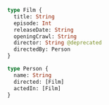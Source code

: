 ```graphql word-wrap=false
type Film {
  title: String
  episode: Int
  releaseDate: String
  openingCrawl: String
  director: String @deprecated
  directedBy: Person
}

type Person {
  name: String
  directed: [Film]
  actedIn: [Film]
}
```
